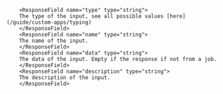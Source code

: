 
        <ResponseField name="type" type="string">
        The type of the input, see all possible values [here](/guide/custom-apps/typing)
        </ResponseField>
        <ResponseField name="name" type="string">
        The name of the input.
        </ResponseField>
        <ResponseField name="data" type="string">
        The data of the input. Empty if the response if not from a job. 
        </ResponseField>
        <ResponseField name="description" type="string">
        The description of the input.
        </ResponseField>
